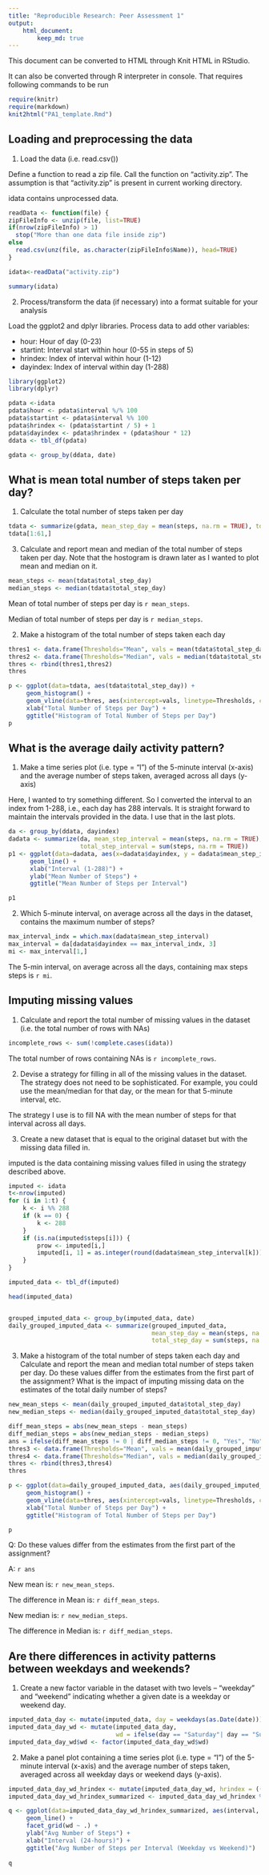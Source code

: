```yaml
---
title: "Reproducible Research: Peer Assessment 1"
output: 
    html_document:
        keep_md: true
---
```


This document can be converted to HTML through Knit HTML in RStudio. 

It can also be converted through R interpreter in console. That requires following commands to be run
```r
require(knitr)
require(markdown)
knit2html("PA1_template.Rmd")
```

## Loading and preprocessing the data

1. Load the data (i.e. read.csv())

Define a function to read a zip file.
Call the function on "activity.zip". The assumption is that "activity.zip" is present in current working directory.

idata contains unprocessed data.

```r
readData <- function(file) {
zipFileInfo <- unzip(file, list=TRUE)
if(nrow(zipFileInfo) > 1)
  stop("More than one data file inside zip")
else
  read.csv(unz(file, as.character(zipFileInfo$Name)), head=TRUE)
}

idata<-readData("activity.zip")
```
```r
summary(idata)
```

2. Process/transform the data (if necessary) into a format suitable for your analysis

Load the ggplot2 and dplyr libraries. 
Process data to add other variables:

* hour: Hour of day (0-23)
* startint: Interval start within hour (0-55 in steps of 5)
* hrindex: Index of interval within hour (1-12)
* dayindex: Index of interval within day (1-288)

```r
library(ggplot2)
library(dplyr)

pdata <-idata
pdata$hour <- pdata$interval %/% 100
pdata$startint <- pdata$interval %% 100
pdata$hrindex <- (pdata$startint / 5) + 1 
pdata$dayindex <- pdata$hrindex + (pdata$hour * 12)
ddata <- tbl_df(pdata)

gdata <- group_by(ddata, date)

```


## What is mean total number of steps taken per day?

1. Calculate the total number of steps taken per day

```r
tdata <- summarize(gdata, mean_step_day = mean(steps, na.rm = TRUE), total_step_day = sum(steps, na.rm = TRUE))
tdata[1:61,]
```

3. Calculate and report mean and median of the total number of steps taken per day. Note that the hostogram is drawn later as I wanted to plot mean and median on it.

```r

mean_steps <- mean(tdata$total_step_day)
median_steps <- median(tdata$total_step_day)
```
Mean of total number of steps per day is `r mean_steps`.

Median of total number of steps per day is `r median_steps`.

2. Make a histogram of the total number of steps taken each day

```r
thres1 <- data.frame(Thresholds="Mean", vals = mean(tdata$total_step_day))
thres2 <- data.frame(Thresholds="Median", vals = median(tdata$total_step_day))
thres <- rbind(thres1,thres2)
thres

p <- ggplot(data=tdata, aes(tdata$total_step_day)) + 
     geom_histogram() + 
     geom_vline(data=thres, aes(xintercept=vals, linetype=Thresholds, color=Thresholds), show_guide=TRUE) + 
     xlab("Total Number of Steps per Day") +
     ggtitle("Histogram of Total Number of Steps per Day") 
p    
```


## What is the average daily activity pattern?

1. Make a time series plot (i.e. type = "l") of the 5-minute interval (x-axis) and the average number of steps taken, averaged across all days (y-axis)

Here, I wanted to try something different. So I converted the interval to an index from 1-288, i.e., each day has 288 intervals. It is straight forward to maintain the intervals provided in the data. I use that in the last plots.

```r
da <- group_by(ddata, dayindex)
dadata <- summarize(da, mean_step_interval = mean(steps, na.rm = TRUE), 
                    total_step_interval = sum(steps, na.rm = TRUE))
p1 <- ggplot(data=dadata, aes(x=dadata$dayindex, y = dadata$mean_step_interval)) +
      geom_line() +
      xlab("Interval (1-288)") +
      ylab("Mean Number of Steps") + 
      ggtitle("Mean Number of Steps per Interval")

p1
```

2. Which 5-minute interval, on average across all the days in the dataset, contains the maximum number of steps?

```r
max_interval_indx = which.max(dadata$mean_step_interval)
max_interval = da[dadata$dayindex == max_interval_indx, 3]
mi <- max_interval[1,]
```

The 5-min interval, on average across all the days, containing max steps steps is `r mi`.

## Imputing missing values

1. Calculate and report the total number of missing values in the dataset (i.e. the total number of rows with NAs)

```r
incomplete_rows <- sum(!complete.cases(idata))
```

The total number of rows containing NAs is `r incomplete_rows`.

2. Devise a strategy for filling in all of the missing values in the dataset. The strategy does not need to be sophisticated. For example, you could use the mean/median for that day, or the mean for that 5-minute interval, etc.

The strategy I use is to fill NA with the mean number of steps for that interval across all days.


3. Create a new dataset that is equal to the original dataset but with the missing data filled in.

imputed is the data containing missing values filled in using the strategy described above.

```r
imputed <- idata
t<-nrow(imputed)
for (i in 1:t) {
    k <- i %% 288
    if (k == 0) {
        k <- 288
    }
    if (is.na(imputed$steps[i])) {
        prow <- imputed[i,]
        imputed[i, 1] = as.integer(round(dadata$mean_step_interval[k]))
    } 
}
```



```r
imputed_data <- tbl_df(imputed)

head(imputed_data)


grouped_imputed_data <- group_by(imputed_data, date)
daily_grouped_imputed_data <- summarize(grouped_imputed_data, 
                                        mean_step_day = mean(steps, na.rm = TRUE), 
                                        total_step_day = sum(steps, na.rm = TRUE))
```

3. Make a histogram of the total number of steps taken each day and Calculate and report the mean and median total number of steps taken per day. Do these values differ from the estimates from the first part of the assignment? What is the impact of imputing missing data on the estimates of the total daily number of steps?



```r

new_mean_steps <- mean(daily_grouped_imputed_data$total_step_day)
new_median_steps <- median(daily_grouped_imputed_data$total_step_day)

diff_mean_steps = abs(new_mean_steps - mean_steps) 
diff_median_steps = abs(new_median_steps - median_steps)
ans = ifelse(diff_mean_steps != 0 | diff_median_steps != 0, "Yes", "No")
thres3 <- data.frame(Thresholds="Mean", vals = mean(daily_grouped_imputed_data$total_step_day))
thres4 <- data.frame(Thresholds="Median", vals = median(daily_grouped_imputed_data$total_step_day))
thres <- rbind(thres3,thres4)
thres

p <- ggplot(data=daily_grouped_imputed_data, aes(daily_grouped_imputed_data$total_step_day)) + 
     geom_histogram() + 
     geom_vline(data=thres, aes(xintercept=vals, linetype=Thresholds, color=Thresholds, show_guide=TRUE)) +
     xlab("Total Number of Steps per Day") + 
     ggtitle("Histogram of Total Number of Steps per Day")

p    
```

Q: Do these values differ from the estimates from the first part of the assignment? 

A: `r ans`

New mean is: `r new_mean_steps`.

The difference in Mean is: `r diff_mean_steps`.

New median is: `r new_median_steps`.

The difference in Median is: `r diff_median_steps`.

## Are there differences in activity patterns between weekdays and weekends?

1. Create a new factor variable in the dataset with two levels – “weekday” and “weekend” indicating whether a given date is a weekday or weekend day.

```r
imputed_data_day <- mutate(imputed_data, day = weekdays(as.Date(date)))
imputed_data_day_wd <- mutate(imputed_data_day, 
                              wd = ifelse(day == "Saturday"| day == "Sunday", "Weekend", "Weekday"))
imputed_data_day_wd$wd <- factor(imputed_data_day_wd$wd)
```

2. Make a panel plot containing a time series plot (i.e. type = "l") of the 5-minute interval (x-axis) and the average number of steps taken, averaged across all weekday days or weekend days (y-axis). 

```r
imputed_data_day_wd_hrindex <- mutate(imputed_data_day_wd, hrindex = ((interval %% 100)/5)+1)
imputed_data_day_wd_hrindex_summarized <- imputed_data_day_wd_hrindex %>% group_by(wd, interval) %>% summarize(avgSteps = mean(steps))

q <- ggplot(data=imputed_data_day_wd_hrindex_summarized, aes(interval, avgSteps)) + 
     geom_line() + 
     facet_grid(wd ~ .) +
     ylab("Avg Number of Steps") +
     xlab("Interval (24-hours)") +
     ggtitle("Avg Number of Steps per Interval (Weekday vs Weekend)")
      
q    
```
